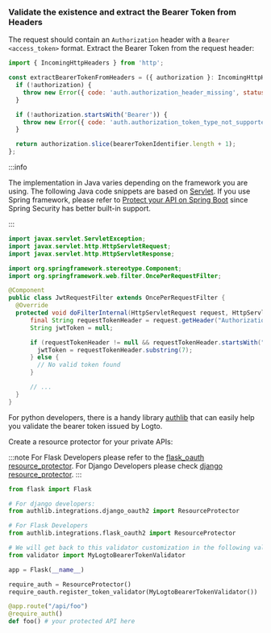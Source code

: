 
### Validate the existence and extract the Bearer Token from Headers

The request should contain an `Authorization` header with a `Bearer <access_token>` format. Extract the Bearer Token from the request header:

<Tabs>

<TabItem value="js" label="NodeJs">

```js
import { IncomingHttpHeaders } from 'http';

const extractBearerTokenFromHeaders = ({ authorization }: IncomingHttpHeaders) => {
  if (!authorization) {
    throw new Error({ code: 'auth.authorization_header_missing', status: 401 });
  }

  if (!authorization.startsWith('Bearer')) {
    throw new Error({ code: 'auth.authorization_token_type_not_supported', status: 401 });
  }

  return authorization.slice(bearerTokenIdentifier.length + 1);
};
```

</TabItem>
<TabItem value="java" label="Java">

:::info

The implementation in Java varies depending on the framework you are using.
The following Java code snippets are based on [Servlet](https://docs.oracle.com/javaee/5/tutorial/doc/bnafe.html).
If you use Spring framework, please refer to [Protect your API on Spring Boot](../spring-boot.mdx) since Spring Security has better built-in support.

:::

```java
import javax.servlet.ServletException;
import javax.servlet.http.HttpServletRequest;
import javax.servlet.http.HttpServletResponse;

import org.springframework.stereotype.Component;
import org.springframework.web.filter.OncePerRequestFilter;

@Component
public class JwtRequestFilter extends OncePerRequestFilter {
  @Override
  protected void doFilterInternal(HttpServletRequest request, HttpServletResponse response) throws ServletException, IOException {
      final String requestTokenHeader = request.getHeader("Authorization");
      String jwtToken = null;

      if (requestTokenHeader != null && requestTokenHeader.startsWith("Bearer ")) {
        jwtToken = requestTokenHeader.substring(7);
      } else {
        // No valid token found
      }

      // ...
  }
}

```

</TabItem>
<TabItem value="python" label="Python">

For python developers, there is a handy library [authlib](https://github.com/lepture/authlib) that can easily help you validate the bearer token issued by Logto.

Create a resource protector for your private APIs:

:::note
For Flask Developers please refer to the [flask_oauth resource_protector](https://docs.authlib.org/en/latest/flask/2/resource-server.html).
For Django Developers please check [django resource_protector](https://docs.authlib.org/en/latest/django/2/resource-server.html).
:::

```python
from flask import Flask

# For django developers:
from authlib.integrations.django_oauth2 import ResourceProtector

# For Flask Developers
from authlib.integrations.flask_oauth2 import ResourceProtector

# We will get back to this validator customization in the following validation section
from validator import MyLogtoBearerTokenValidator

app = Flask(__name__)

require_auth = ResourceProtector()
require_oauth.register_token_validator(MyLogtoBearerTokenValidator())

@app.route("/api/foo")
@require_auth()
def foo() # your protected API here

```

</TabItem>
</Tabs>

